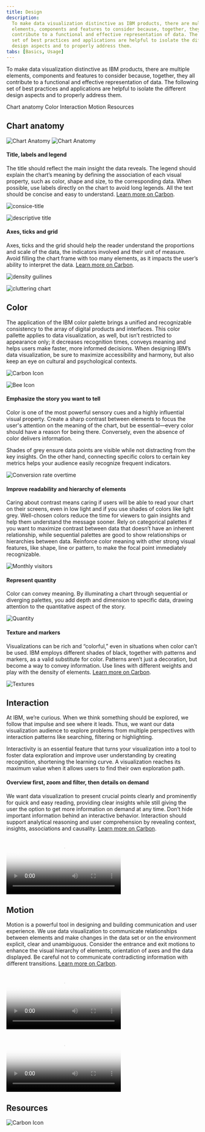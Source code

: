 ```yaml
---
title: Design
description:
  To make data visualization distinctive as IBM products, there are multiple
  elements, components and features to consider because, together, they all
  contribute to a functional and effective representation of data. The following
  set of best practices and applications are helpful to isolate the different
  design aspects and to properly address them.
tabs: [Basics, Usage]
---
```



<PageDescription>


To make data visualization distinctive as IBM products, there are multiple
elements, components and features to consider because, together, they all
contribute to a functional and effective representation of data. The following
set of best practices and applications are helpful to isolate the different
design aspects and to properly address them.

</PageDescription>


<AnchorLinks>
  <AnchorLink>Chart anatomy</AnchorLink>
  <AnchorLink>Color</AnchorLink>
  <AnchorLink>Interaction</AnchorLink>
  <AnchorLink>Motion</AnchorLink>
  <AnchorLink>Resources</AnchorLink>
</AnchorLinks>

## Chart anatomy

<Row>
<Column colMd={8} colLg={8}>


<GifPlayer color="dark">


![Chart Anatomy](/images/Basics/chart_anatomy/Design_ChartAnatomy_Animation.gif)
![Chart Anatomy](/images/Basics/chart_anatomy/Design_ChartAnatomy.jpg)

</GifPlayer>


</Column>
</Row>


#### Title, labels and legend

<Row>
<Column colMd={5} colLg={8}>


The title should reflect the main insight the data reveals. The legend should
explain the chart’s meaning by defining the association of each visual property,
such as color, shape and size, to the corresponding data. When possible, use
labels directly on the chart to avoid long legends. All the text should be
concise and easy to understand.
[Learn more on Carbon](https://www.carbondesignsystem.com/data-visualization/legends).

</Column>
</Row>


<DoDontRow>
<DoDont caption="Concise title">


![consice-title](/images/Basics/chart_anatomy/title_labels_legend/do_example.svg)

</DoDont>
<DoDont type="dont" caption="Long and too descriptive title">


![descriptive title](/images/Basics/chart_anatomy/title_labels_legend/don't.svg)

</DoDont>
</DoDontRow>


#### Axes, ticks and grid

<Row>
<Column colMd={5} colLg={8}>


Axes, ticks and the grid should help the reader understand the proportions and
scale of the data, the indicators involved and their unit of measure. Avoid
filling the chart frame with too many elements, as it impacts the user’s ability
to interpret the data.
[Learn more on Carbon](https://www.carbondesignsystem.com/data-visualization/axes-and-labels).

</Column>
</Row>


<DoDontRow>
<DoDont caption="Use the correct density of grid lines and labels.">


![density guilines](/images/Basics/chart_anatomy/axes_ticks_and_grid/dos_axes.svg)

</DoDont>
<DoDont type="dont" caption="Don’t use too many elements or the chart will be difficult to read.">


![cluttering chart](/images/Basics/chart_anatomy/axes_ticks_and_grid/donts_axes.svg)

</DoDont>
</DoDontRow>


## Color

The application of the IBM color palette brings a unified and recognizable
consistency to the array of digital products and interfaces. This color pallette
applies to data visualization, as well, but isn’t restricted to appearance only;
it decreases recognition times, conveys meaning and helps users make faster,
more informed decisions. When designing IBM’s data visualization, be sure to
maximize accessibility and harmony, but also keep an eye on cultural and
psychological contexts.

<Row className="resource-card-group">
<Column colMd={4} colLg={4} noGutterSm>
<ResourceCard
subTitle="Data visualization color palette"
href="https://www.carbondesignsystem.com/data-visualization/color-palettes/"
actionIcon="launch"
>


![Carbon Icon](../../../images/resource-cards/carbon.png)

</ResourceCard>
</Column>
<Column colMd={4} colLg={4} noGutterSm>
    <ResourceCard
      subTitle="IBM color palette (.ase and .clr)"
      href="https://github.com/carbon-design-system/carbon/raw/master/packages/colors/artifacts/IBM_Colors.zip"
      actionIcon="download"
      >


![Bee Icon](../../../images/resource-cards/zip.png)

  </ResourceCard>
</Column>
</Row>


#### Emphasize the story you want to tell

Color is one of the most powerful sensory cues and a highly influential visual
property. Create a sharp contrast between elements to focus the user's attention
on the meaning of the chart, but be essential—every color should have a reason
for being there. Conversely, even the absence of color delivers information.

Shades of grey ensure data points are visible while not distracting from the key
insights. On the other hand, connecting specific colors to certain key metrics
helps your audience easily recognize frequent indicators.

<Row>
<Column colMd={8} colLg={8}>


![Conversion rate overtime](/images/Basics/color/conversion_rate.svg)

</Column>
</Row>


#### Improve readability and hierarchy of elements

Caring about contrast means caring if users will be able to read your chart on
their screens, even in low light and if you use shades of colors like light
grey. Well-chosen colors reduce the time for viewers to gain insights and help
them understand the message sooner. Rely on categorical palettes if you want to
maximize contrast between data that doesn’t have an inherent relationship, while
sequential palettes are good to show relationships or hierarchies between data.
Reinforce color meaning with other strong visual features, like shape, line or
pattern, to make the focal point immediately recognizable.

<Row>
<Column colMd={8} colLg={8}>


![Monthly visitors](/images/Basics/color/monthly_visitors.svg)

</Column>
</Row>


#### Represent quantity

Color can convey meaning. By illuminating a chart through sequential or
diverging palettes, you add depth and dimension to specific data, drawing
attention to the quantitative aspect of the story.

<Row>
<Column colMd={8} colLg={8}>


![Quantity](/images/Basics/color/top_botnet.svg)

</Column>
</Row>


#### Texture and markers

<Row>
<Column colMd={5} colLg={8}>


Visualizations can be rich and “colorful,” even in situations when color can’t
be used. IBM employs different shades of black, together with patterns and
markers, as a valid substitute for color. Patterns aren’t just a decoration, but
become a way to convey information. Use lines with different weights and play
with the density of elements.
[Learn more on Carbon](https://www.carbondesignsystem.com/guidelines/accessibility/overview).

</Column>
</Row>


<Row>
<Column colMd={8} colLg={8}>


![Textures](/images/Basics/color/optimization.svg)

</Column>
</Row>


## Interaction

<Row>
<Column colMd={5} colLg={8}>


At IBM, we’re curious. When we think something should be explored, we follow
that impulse and see where it leads. Thus, we want our data visualization
audience to explore problems from multiple perspectives with interaction
patterns like searching, filtering or highlighting.

</Column>
</Row>


Interactivity is an essential feature that turns your visualization into a tool
to foster data exploration and improve user understanding by creating
recognition, shortening the learning curve. A visualization reaches its maximum
value when it allows users to find their own exploration path.

#### Overview first, zoom and filter, then details on demand

We want data visualization to present crucial points clearly and prominently for
quick and easy reading, providing clear insights while still giving the user the
option to get more information on demand at any time. Don’t hide important
information behind an interactive behavior. Interaction should support
analytical reasoning and user comprehension by revealing context, insights,
associations and causality.
[Learn more on Carbon](https://www.carbondesignsystem.com/patterns/overview).

<Row>
<Column colMd={8} colLg={8}>


<Video
  src="/videos/dataviz/Design_Interaction.mp4"
  poster="/images/dataviz/design_interaction.png"
/>

</Column>
</Row>


## Motion

<Row>
<Column colMd={5} colLg={8}>


Motion is a powerful tool in designing and building communication and user
experience. We use data visualization to communicate relationships between
elements and make changes in the data set or on the environment explicit, clear
and unambiguous. Consider the entrance and exit motions to enhance the visual
hierarchy of elements, orientation of axes and the data displayed. Be careful
not to communicate contradicting information with different transitions.
[Learn more on Carbon](https://www.carbondesignsystem.com/guidelines/motion/overview).

</Column>
</Row>


<DoDontRow>
<DoDont color="dark" caption="Animation emphasizes changes.">


<Video
  src="/videos/dataviz/Design_Motion_DO.mp4"
  poster="/images/dataviz/Design_Motion_DO.png"
/>

</DoDont>
<DoDont type="dont" color="dark" caption="Animation hides connections.">


<Video
  src="/videos/dataviz/Design_Motion_DONTS.mp4"
  poster="/images/dataviz//Design_Motion_DONTS.png"
/>

</DoDont>
</DoDontRow>

## Resources

<Row className="resource-card-group">
<Column colMd={4} colLg={4} noGutterSm>
<ResourceCard
subTitle="Data visualization master Sketch file"
href="https://www.sketch.com/s/1a36060a-7a5d-4ddb-aab1-639caa1f74d4"
actionIcon="download"
>


![Carbon Icon](../../../images/resource-cards/carbon.png)

</ResourceCard>
</Column>
</Row>  

